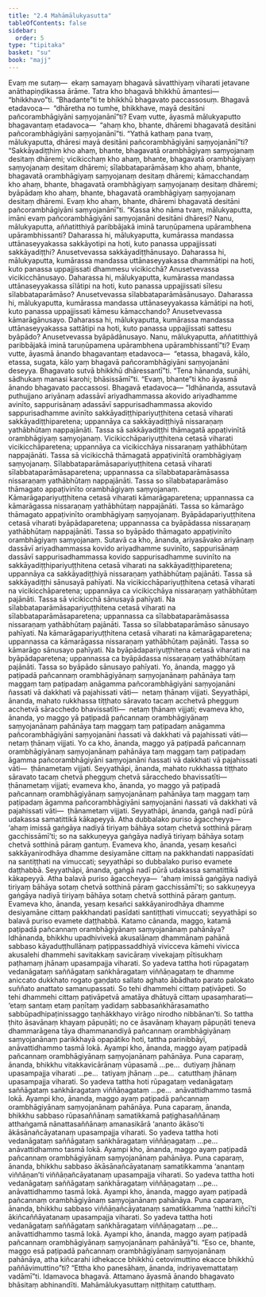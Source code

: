 ```yaml
---
title: "2.4 Mahāmālukyasutta"
tableOfContents: false
sidebar:
  order: 5
type: "tipitaka"
basket: "su"
book: "majj"
---
```



<DynamicBreadcrumb />

<Division number="129" book="majj">

<Paragraph number="336" book="majj">
Evaṃ me sutaṃ—  ekaṃ samayaṃ bhagavā sāvatthiyaṃ viharati jetavane anāthapiṇḍikassa ārāme. Tatra kho bhagavā bhikkhū āmantesi—  “bhikkhavo”ti. “Bhadante”ti te bhikkhū bhagavato paccassosuṃ. Bhagavā etadavoca—  “dhāretha no tumhe, bhikkhave, mayā desitāni pañcorambhāgiyāni saṃyojanānī”ti?
</Paragraph>

<Paragraph number="337" book="majj">
Evaṃ vutte, āyasmā mālukyaputto bhagavantaṃ etadavoca—  “ahaṃ kho, bhante, dhāremi bhagavatā desitāni pañcorambhāgiyāni saṃyojanānī”ti. “Yathā kathaṃ pana tvaṃ, mālukyaputta, dhāresi mayā desitāni pañcorambhāgiyāni saṃyojanānī”ti? “Sakkāyadiṭṭhiṃ kho ahaṃ, bhante, bhagavatā orambhāgiyaṃ saṃyojanaṃ desitaṃ dhāremi; vicikicchaṃ kho ahaṃ, bhante, bhagavatā orambhāgiyaṃ saṃyojanaṃ desitaṃ dhāremi; sīlabbataparāmāsaṃ kho ahaṃ, bhante, bhagavatā orambhāgiyaṃ saṃyojanaṃ desitaṃ dhāremi; kāmacchandaṃ kho ahaṃ, bhante, bhagavatā orambhāgiyaṃ saṃyojanaṃ desitaṃ dhāremi; byāpādaṃ kho ahaṃ, bhante, bhagavatā orambhāgiyaṃ saṃyojanaṃ desitaṃ dhāremi. Evaṃ kho ahaṃ, bhante, dhāremi bhagavatā desitāni pañcorambhāgiyāni saṃyojanānī”ti.
</Paragraph>

<Paragraph number="338" book="majj">
“Kassa kho nāma tvaṃ, mālukyaputta, imāni evaṃ pañcorambhāgiyāni saṃyojanāni desitāni dhāresi? Nanu, mālukyaputta, aññatitthiyā paribbājakā iminā taruṇūpamena upārambhena upārambhissanti? Daharassa hi, mālukyaputta, kumārassa mandassa uttānaseyyakassa sakkāyotipi na hoti, kuto panassa uppajjissati sakkāyadiṭṭhi? Anusetvevassa sakkāyadiṭṭhānusayo. Daharassa hi, mālukyaputta, kumārassa mandassa uttānaseyyakassa dhammātipi na hoti, kuto panassa uppajjissati dhammesu vicikicchā? Anusetvevassa vicikicchānusayo. Daharassa hi, mālukyaputta, kumārassa mandassa uttānaseyyakassa sīlātipi na hoti, kuto panassa uppajjissati sīlesu sīlabbataparāmāso? Anusetvevassa sīlabbataparāmāsānusayo. Daharassa hi, mālukyaputta, kumārassa mandassa uttānaseyyakassa kāmātipi na hoti, kuto panassa uppajjissati kāmesu kāmacchando? Anusetvevassa kāmarāgānusayo. Daharassa hi, mālukyaputta, kumārassa mandassa uttānaseyyakassa sattātipi na hoti, kuto panassa uppajjissati sattesu byāpādo? Anusetvevassa byāpādānusayo. Nanu, mālukyaputta, aññatitthiyā paribbājakā iminā taruṇūpamena upārambhena upārambhissantī”ti?
</Paragraph>

<Paragraph number="339" book="majj">
Evaṃ vutte, āyasmā ānando bhagavantaṃ etadavoca—  “etassa, bhagavā, kālo, etassa, sugata, kālo yaṃ bhagavā pañcorambhāgiyāni saṃyojanāni deseyya. Bhagavato sutvā bhikkhū dhāressantī”ti. “Tena hānanda, suṇāhi, sādhukaṃ manasi karohi; bhāsissāmī”ti. “Evaṃ, bhante”ti kho āyasmā ānando bhagavato paccassosi. Bhagavā etadavoca—
</Paragraph>

</Division>
<Division number="130" book="majj">

<Paragraph number="340" book="majj">
“Idhānanda, assutavā puthujjano ariyānaṃ adassāvī ariyadhammassa akovido ariyadhamme avinīto, sappurisānaṃ adassāvī sappurisadhammassa akovido sappurisadhamme avinīto sakkāyadiṭṭhipariyuṭṭhitena cetasā viharati sakkāyadiṭṭhiparetena; uppannāya ca sakkāyadiṭṭhiyā nissaraṇaṃ yathābhūtaṃ nappajānāti. Tassa sā sakkāyadiṭṭhi thāmagatā appaṭivinītā orambhāgiyaṃ saṃyojanaṃ.
</Paragraph>

<Paragraph number="341" book="majj">
Vicikicchāpariyuṭṭhitena cetasā viharati vicikicchāparetena; uppannāya ca vicikicchāya nissaraṇaṃ yathābhūtaṃ nappajānāti. Tassa sā vicikicchā thāmagatā appaṭivinītā orambhāgiyaṃ saṃyojanaṃ.
</Paragraph>

<Paragraph number="342" book="majj">
Sīlabbataparāmāsapariyuṭṭhitena cetasā viharati sīlabbataparāmāsaparetena; uppannassa ca sīlabbataparāmāsassa nissaraṇaṃ yathābhūtaṃ nappajānāti. Tassa so sīlabbataparāmāso thāmagato appaṭivinīto orambhāgiyaṃ saṃyojanaṃ.
</Paragraph>

<Paragraph number="343" book="majj">
Kāmarāgapariyuṭṭhitena cetasā viharati kāmarāgaparetena; uppannassa ca kāmarāgassa nissaraṇaṃ yathābhūtaṃ nappajānāti. Tassa so kāmarāgo thāmagato appaṭivinīto orambhāgiyaṃ saṃyojanaṃ.
</Paragraph>

<Paragraph number="344" book="majj">
Byāpādapariyuṭṭhitena cetasā viharati byāpādaparetena; uppannassa ca byāpādassa nissaraṇaṃ yathābhūtaṃ nappajānāti. Tassa so byāpādo thāmagato appaṭivinīto orambhāgiyaṃ saṃyojanaṃ.
</Paragraph>

</Division>
<Division number="131" book="majj">

<Paragraph number="345" book="majj">
Sutavā ca kho, ānanda, ariyasāvako ariyānaṃ dassāvī ariyadhammassa kovido ariyadhamme suvinīto, sappurisānaṃ dassāvī sappurisadhammassa kovido sappurisadhamme suvinīto na sakkāyadiṭṭhipariyuṭṭhitena cetasā viharati na sakkāyadiṭṭhiparetena; uppannāya ca sakkāyadiṭṭhiyā nissaraṇaṃ yathābhūtaṃ pajānāti. Tassa sā sakkāyadiṭṭhi sānusayā pahīyati.
</Paragraph>

<Paragraph number="346" book="majj">
Na vicikicchāpariyuṭṭhitena cetasā viharati na vicikicchāparetena; uppannāya ca vicikicchāya nissaraṇaṃ yathābhūtaṃ pajānāti. Tassa sā vicikicchā sānusayā pahīyati.
</Paragraph>

<Paragraph number="347" book="majj">
Na sīlabbataparāmāsapariyuṭṭhitena cetasā viharati na sīlabbataparāmāsaparetena; uppannassa ca sīlabbataparāmāsassa nissaraṇaṃ yathābhūtaṃ pajānāti. Tassa so sīlabbataparāmāso sānusayo pahīyati.
</Paragraph>

<Paragraph number="348" book="majj">
Na kāmarāgapariyuṭṭhitena cetasā viharati na kāmarāgaparetena; uppannassa ca kāmarāgassa nissaraṇaṃ yathābhūtaṃ pajānāti. Tassa so kāmarāgo sānusayo pahīyati.
</Paragraph>

<Paragraph number="349" book="majj">
Na byāpādapariyuṭṭhitena cetasā viharati na byāpādaparetena; uppannassa ca byāpādassa nissaraṇaṃ yathābhūtaṃ pajānāti. Tassa so byāpādo sānusayo pahīyati.
</Paragraph>

</Division>
<Division number="132" book="majj">

<Paragraph number="350" book="majj">
Yo, ānanda, maggo yā paṭipadā pañcannaṃ orambhāgiyānaṃ saṃyojanānaṃ pahānāya taṃ maggaṃ taṃ paṭipadaṃ anāgamma pañcorambhāgiyāni saṃyojanāni ñassati vā dakkhati vā pajahissati vāti—  netaṃ ṭhānaṃ vijjati. Seyyathāpi, ānanda, mahato rukkhassa tiṭṭhato sāravato tacaṃ acchetvā phegguṃ acchetvā sāracchedo bhavissatīti—  netaṃ ṭhānaṃ vijjati; evameva kho, ānanda, yo maggo yā paṭipadā pañcannaṃ orambhāgiyānaṃ saṃyojanānaṃ pahānāya taṃ maggaṃ taṃ paṭipadaṃ anāgamma pañcorambhāgiyāni saṃyojanāni ñassati vā dakkhati vā pajahissati vāti—  netaṃ ṭhānaṃ vijjati.
</Paragraph>

<Paragraph number="351" book="majj">
Yo ca kho, ānanda, maggo yā paṭipadā pañcannaṃ orambhāgiyānaṃ saṃyojanānaṃ pahānāya taṃ maggaṃ taṃ paṭipadaṃ āgamma pañcorambhāgiyāni saṃyojanāni ñassati vā dakkhati vā pajahissati vāti—  ṭhānametaṃ vijjati. Seyyathāpi, ānanda, mahato rukkhassa tiṭṭhato sāravato tacaṃ chetvā phegguṃ chetvā sāracchedo bhavissatīti—  ṭhānametaṃ vijjati; evameva kho, ānanda, yo maggo yā paṭipadā pañcannaṃ orambhāgiyānaṃ saṃyojanānaṃ pahānāya taṃ maggaṃ taṃ paṭipadaṃ āgamma pañcorambhāgiyāni saṃyojanāni ñassati vā dakkhati vā pajahissati vāti—  ṭhānametaṃ vijjati. Seyyathāpi, ānanda, gaṅgā nadī pūrā udakassa samatittikā kākapeyyā. Atha dubbalako puriso āgaccheyya—  ‘ahaṃ imissā gaṅgāya nadiyā tiriyaṃ bāhāya sotaṃ chetvā sotthinā pāraṃ gacchissāmī’ti; so na sakkuṇeyya gaṅgāya nadiyā tiriyaṃ bāhāya sotaṃ chetvā sotthinā pāraṃ gantuṃ. Evameva kho, ānanda, yesaṃ kesañci sakkāyanirodhāya dhamme desiyamāne cittaṃ na pakkhandati nappasīdati na santiṭṭhati na vimuccati; seyyathāpi so dubbalako puriso evamete daṭṭhabbā. Seyyathāpi, ānanda, gaṅgā nadī pūrā udakassa samatittikā kākapeyyā. Atha balavā puriso āgaccheyya—  ‘ahaṃ imissā gaṅgāya nadiyā tiriyaṃ bāhāya sotaṃ chetvā sotthinā pāraṃ gacchissāmī’ti; so sakkuṇeyya gaṅgāya nadiyā tiriyaṃ bāhāya sotaṃ chetvā sotthinā pāraṃ gantuṃ. Evameva kho, ānanda, yesaṃ kesañci sakkāyanirodhāya dhamme desiyamāne cittaṃ pakkhandati pasīdati santiṭṭhati vimuccati; seyyathāpi so balavā puriso evamete daṭṭhabbā.
</Paragraph>

</Division>
<Division number="133" book="majj">

<Paragraph number="352" book="majj">
Katamo cānanda, maggo, katamā paṭipadā pañcannaṃ orambhāgiyānaṃ saṃyojanānaṃ pahānāya? Idhānanda, bhikkhu upadhivivekā akusalānaṃ dhammānaṃ pahānā sabbaso kāyaduṭṭhullānaṃ paṭippassaddhiyā vivicceva kāmehi vivicca akusalehi dhammehi savitakkaṃ savicāraṃ vivekajaṃ pītisukhaṃ paṭhamaṃ jhānaṃ upasampajja viharati. So yadeva tattha hoti rūpagataṃ vedanāgataṃ saññāgataṃ saṅkhāragataṃ viññāṇagataṃ te dhamme aniccato dukkhato rogato gaṇḍato sallato aghato ābādhato parato palokato suññato anattato samanupassati. So tehi dhammehi cittaṃ paṭivāpeti. So tehi dhammehi cittaṃ paṭivāpetvā amatāya dhātuyā cittaṃ upasaṃharati—  ‘etaṃ santaṃ etaṃ paṇītaṃ yadidaṃ sabbasaṅkhārasamatho sabbūpadhipaṭinissaggo taṇhākkhayo virāgo nirodho nibbānan’ti. So tattha ṭhito āsavānaṃ khayaṃ pāpuṇāti; no ce āsavānaṃ khayaṃ pāpuṇāti teneva dhammarāgena tāya dhammanandiyā pañcannaṃ orambhāgiyānaṃ saṃyojanānaṃ parikkhayā opapātiko hoti, tattha parinibbāyī, anāvattidhammo tasmā lokā. Ayampi kho, ānanda, maggo ayaṃ paṭipadā pañcannaṃ orambhāgiyānaṃ saṃyojanānaṃ pahānāya.
</Paragraph>

<Paragraph number="353" book="majj">
Puna caparaṃ, ānanda, bhikkhu vitakkavicārānaṃ vūpasamā …pe…  dutiyaṃ jhānaṃ upasampajja viharati …pe…  tatiyaṃ jhānaṃ …pe…  catutthaṃ jhānaṃ upasampajja viharati. So yadeva tattha hoti rūpagataṃ vedanāgataṃ saññāgataṃ saṅkhāragataṃ viññāṇagataṃ …pe…  anāvattidhammo tasmā lokā. Ayampi kho, ānanda, maggo ayaṃ paṭipadā pañcannaṃ orambhāgiyānaṃ saṃyojanānaṃ pahānāya.
</Paragraph>

<Paragraph number="354" book="majj">
Puna caparaṃ, ānanda, bhikkhu sabbaso rūpasaññānaṃ samatikkamā paṭighasaññānaṃ atthaṅgamā nānattasaññānaṃ amanasikārā ‘ananto ākāso’ti ākāsānañcāyatanaṃ upasampajja viharati. So yadeva tattha hoti vedanāgataṃ saññāgataṃ saṅkhāragataṃ viññāṇagataṃ …pe…  anāvattidhammo tasmā lokā. Ayampi kho, ānanda, maggo ayaṃ paṭipadā pañcannaṃ orambhāgiyānaṃ saṃyojanānaṃ pahānāya.
</Paragraph>

<Paragraph number="355" book="majj">
Puna caparaṃ, ānanda, bhikkhu sabbaso ākāsānañcāyatanaṃ samatikkamma ‘anantaṃ viññāṇan’ti viññāṇañcāyatanaṃ upasampajja viharati. So yadeva tattha hoti vedanāgataṃ saññāgataṃ saṅkhāragataṃ viññāṇagataṃ …pe…  anāvattidhammo tasmā lokā. Ayampi kho, ānanda, maggo ayaṃ paṭipadā pañcannaṃ orambhāgiyānaṃ saṃyojanānaṃ pahānāya.
</Paragraph>

<Paragraph number="356" book="majj">
Puna caparaṃ, ānanda, bhikkhu sabbaso viññāṇañcāyatanaṃ samatikkamma ‘natthi kiñcī’ti ākiñcaññāyatanaṃ upasampajja viharati. So yadeva tattha hoti vedanāgataṃ saññāgataṃ saṅkhāragataṃ viññāṇagataṃ …pe…  anāvattidhammo tasmā lokā. Ayampi kho, ānanda, maggo ayaṃ paṭipadā pañcannaṃ orambhāgiyānaṃ saṃyojanānaṃ pahānāyā”ti.
</Paragraph>

<Paragraph number="357" book="majj">
“Eso ce, bhante, maggo esā paṭipadā pañcannaṃ orambhāgiyānaṃ saṃyojanānaṃ pahānāya, atha kiñcarahi idhekacce bhikkhū cetovimuttino ekacce bhikkhū paññāvimuttino”ti? “Ettha kho panesāhaṃ, ānanda, indriyavemattataṃ vadāmī”ti.
</Paragraph>

<Paragraph number="358" book="majj">
Idamavoca bhagavā. Attamano āyasmā ānando bhagavato bhāsitaṃ abhinandīti.

</Paragraph>
</Division>

<Paragraph number="359" type="center" book="majj">
Mahāmālukyasuttaṃ niṭṭhitaṃ catutthaṃ.
</Paragraph>